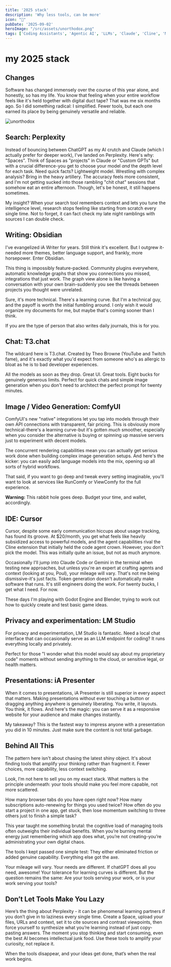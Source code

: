 ```yaml
---
title: '2025 stack'
description: 'Why less tools, can be more'
icon: "🐤"
pubDate: '2025-09-02'
heroImage: "/src/assets/unorthodox.png"
tags: ['Coding Assistants', 'Agentic AI', 'LLMs', 'Claude', 'Cline', 'MCP', 'Perplexity', 'Obsidian', 'T3.chat', 'ComfyUI', 'Cursor']
---
```

# my 2025 stack

## Changes

Software has changed immensely over the course of this year alone, and honestly, so has my life. You know that feeling when your entire workflow feels like it's held together with digital duct tape? That was me six months ago. So I did something radical: I simplified. Fewer tools, but each one earned its place by being genuinely versatile and reliable.

![unorthodox](src/assets/unorthodox.png)

## Search: Perplexity

Instead of bouncing between ChatGPT as my AI crutch and Claude (which I actually prefer for deeper work), I've landed on Perplexity. Here's why: "Spaces".
Think of Spaces as "projects" in Claude or "Custom GPTs" but with a crucial difference-you get to choose your model *and* the depth level for each task. Need quick facts? Lightweight model. Wrestling with complex analysis? Bring in the heavy artillery. The accuracy feels more consistent, and I'm not getting sucked into those rambling "chit chat" sessions that somehow eat an entire afternoon. Though, let's be honest, it still happens sometimes.

My insight? When your search tool remembers context and lets you tune the intelligence level, research stops feeling like starting from scratch every single time. Not to forget, it can fact check my late night ramblings with sources I can double check.

## Writing: Obsidian
I've evangelized iA Writer for years. Still think it's excellent. But I outgrew it-needed more themes, better language support, and frankly, more horsepower. Enter Obsidian.

This thing is impossibly feature-packed. Community plugins everywhere, automatic knowledge graphs that show you connections you missed, integrations that just work. The graph view alone is like having a conversation with your own brain-suddenly you see the threads between projects you thought were unrelated.

Sure, it's more technical. There's a learning curve. But I'm a technical guy, and the payoff is worth the initial fumbling around. I only wish it would organize my documents for me, but maybe that's coming sooner than I think.

If you are the type of person that also writes daily journals, this is for you.

## Chat: T3.chat

The wildcard here is T3.chat. Created by Theo Browne (YouTube and Twitch fame), and it's exactly what you'd expect from someone who's as allergic to bloat as he is to bad developer experiences.

All the models as soon as they drop. Great UI. Great tools. Eight bucks for genuinely generous limits. Perfect for quick chats and simple image generation when you don't need to architect the perfect prompt for twenty minutes.

## Image / Video Generation: ComfyUI

ComfyUI's new "native" integrations let you tap into models through their own API connections with transparent, fair pricing. This is obviously more technical-there's a learning curve-but it's gotten *much* smoother, especially when you consider the alternative is buying or spinning up massive servers just to experiment with decent models.

The concurrent rendering capabilities mean you can actually get serious work done when building complex image generation setups. And here's the kicker: you can easily add language models into the mix, opening up all sorts of hybrid workflows.

That said, if you want to go deep and tweak every setting imaginable, you'll want to look at services like RunComfy or ViewComfy for the full experience.

**Warning:** This rabbit hole goes deep. Budget your time, and wallet, accordingly.

## IDE: Cursor

Cursor, despite some early communication hiccups about usage tracking, has found its groove. At $20/month, you get what feels like heavily subsidized access to powerful models, and the agent capabilities rival the Cline extension that initially held the code agent crown. However, you don't pick the model. This was initially quite an issue, but not as much anymore.

Occasionally I'll jump into Claude Code or Gemini in the terminal when testing new approaches, but unless you're an expert at crafting agents and context (looking at you, Poul), your mileage will vary. That's not me being dismissive-it's just facts. Token generation doesn't automatically make software that runs. It's still engineers doing the work.
For twenty bucks, I get what I need. For now.

These days I'm playing with Godot Engine and Blender, trying to work out how to quickly create and test basic game ideas.

## Privacy and experimentation: LM Studio

For privacy and experimentation, LM Studio is fantastic. Need a local chat interface that can occasionally serve as an LLM endpoint for coding? It runs everything locally and privately.

Perfect for those "I wonder what this model would say about my proprietary code" moments without sending anything to the cloud, or sensitive legal, or health matters.

## Presentations: iA Presenter

When it comes to presentations, iA Presenter is still superior in every aspect that matters.
Making presentations without ever touching a button or dragging anything anywhere is genuinely liberating. You write, it layouts. You think, it flows. And here's the magic: you can serve it as a responsive website for your audience and make changes instantly.

My takeaway? This is the fastest way to impress anyone with a presentation you did in 10 minutes. Just make sure the content is not total garbage.

## Behind All This

The pattern here isn't about chasing the latest shiny object. It's about finding tools that amplify your thinking rather than fragment it. Fewer choices, more capability, less context switching.

Look, I’m not here to sell you on my exact stack. What matters is the principle underneath: your tools should make you feel more capable, not more scattered.

How many browser tabs do you have open right now? How many subscriptions auto-renewing for things you used twice? How often do you start a project in one app, get stuck, then lose momentum switching to three others just to finish a simple task?

This year taught me something brutal: the cognitive load of managing tools often outweighs their individual benefits. When you’re burning mental energy just remembering which app does what, you’re not creating-you’re administrating your own digital chaos.

The tools I kept passed one simple test: They either eliminated friction or added genuine capability. Everything else got the axe.

Your mileage will vary. Your needs are different. If chatGPT does all you need, awesome! Your tolerance for learning curves is different. But the question remains the same: Are your tools serving your work, or is your work serving your tools?

## Don’t Let Tools Make You Lazy

Here’s the thing about Perplexity - it can be phenomenal learning partners if you don’t give in to laziness every single time. Create a Space, upload your files, URLs and context, set it to cite sources and contrast viewpoints, then force yourself to synthesize what you’re learning instead of just copy-pasting answers. The moment you stop thinking and start consuming, even the best AI becomes intellectual junk food. Use these tools to amplify your curiosity, not replace it.

When the tools disappear, and your ideas get done, that’s when the real work begins.